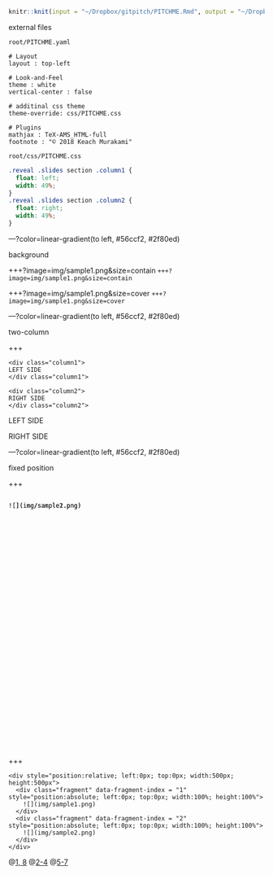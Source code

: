 ```r
knitr::knit(input = "~/Dropbox/gitpitch/PITCHME.Rmd", output = "~/Dropbox/gitpitch/PITCHME.md")
```

external files

`root/PITCHME.yaml`
```
# Layout
layout : top-left

# Look-and-Feel
theme : white
vertical-center : false

# additinal css theme
theme-override: css/PITCHME.css

# Plugins
mathjax : TeX-AMS_HTML-full
footnote : "© 2018 Keach Murakami"
```

`root/css/PITCHME.css`
```css
.reveal .slides section .column1 {
  float: left;
  width: 49%;
}
.reveal .slides section .column2 {
  float: right;
  width: 49%;
}
```

---?color=linear-gradient(to left, #56ccf2, #2f80ed)
<!-- .slide: class="center" -->

background

+++?image=img/sample1.png&size=contain
`+++?image=img/sample1.png&size=contain`

+++?image=img/sample1.png&size=cover
`+++?image=img/sample1.png&size=cover`





---?color=linear-gradient(to left, #56ccf2, #2f80ed)
<!-- .slide: class="center" -->

two-column

+++

```
<div class="column1">
LEFT SIDE
</div class="column1">

<div class="column2">
RIGHT SIDE
</div class="column2">
```

<div class="column1">
LEFT SIDE
</div class="column1">

<div class="column2">
RIGHT SIDE
</div class="column2">


---?color=linear-gradient(to left, #56ccf2, #2f80ed)
<!-- .slide: class="center" -->

fixed position

+++

<div style="position:relative; left:0px; top:0px; width:500px; height:500px">
  <div class="fragment" data-fragment-index = "1" style="position:absolute; left:0px; top:0px; width:100%; height:100%">
    ![](img/sample1.png)
  </div>
  <div class="fragment" data-fragment-index = "2" style="position:absolute; left:0px; top:0px; width:100%; height:100%">
    ![](img/sample2.png)
  </div>
</div>

+++

```
<div style="position:relative; left:0px; top:0px; width:500px; height:500px">
  <div class="fragment" data-fragment-index = "1" style="position:absolute; left:0px; top:0px; width:100%; height:100%">
    ![](img/sample1.png)
  </div>
  <div class="fragment" data-fragment-index = "2" style="position:absolute; left:0px; top:0px; width:100%; height:100%">
    ![](img/sample2.png)
  </div>
</div>
```

@[1, 8](generate fixed rectangle)
@[2-4](display the first plot using ‘fragment’)
@[5-7](display the second plot using ‘fragment’)
